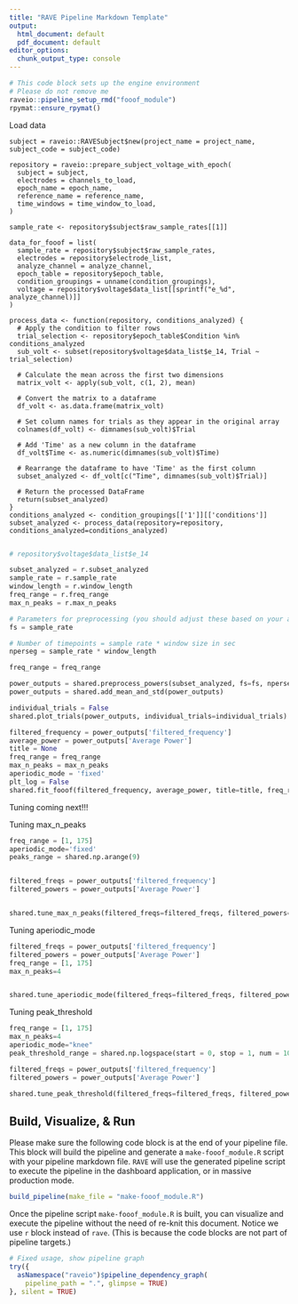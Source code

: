 ```yaml
---
title: "RAVE Pipeline Markdown Template"
output:
  html_document: default
  pdf_document: default
editor_options:
  chunk_output_type: console
---
```


```r
# This code block sets up the engine environment
# Please do not remove me
raveio::pipeline_setup_rmd("fooof_module")
rpymat::ensure_rpymat()
```

<!-- Begin: pipeline code -->

Load data

```rave
subject = raveio::RAVESubject$new(project_name = project_name, subject_code = subject_code)
```

```rave
repository = raveio::prepare_subject_voltage_with_epoch(
  subject = subject,
  electrodes = channels_to_load,
  epoch_name = epoch_name,
  reference_name = reference_name,
  time_windows = time_window_to_load,
)
```

```rave
sample_rate <- repository$subject$raw_sample_rates[[1]]
```

```rave
data_for_fooof = list(
  sample_rate = repository$subject$raw_sample_rates,
  electrodes = repository$electrode_list,
  analyze_channel = analyze_channel,
  epoch_table = repository$epoch_table,
  condition_groupings = unname(condition_groupings),
  voltage = repository$voltage$data_list[[sprintf("e_%d", analyze_channel)]]
)
```

```rave
process_data <- function(repository, conditions_analyzed) {
  # Apply the condition to filter rows
  trial_selection <- repository$epoch_table$Condition %in% conditions_analyzed
  sub_volt <- subset(repository$voltage$data_list$e_14, Trial ~ trial_selection)

  # Calculate the mean across the first two dimensions
  matrix_volt <- apply(sub_volt, c(1, 2), mean)

  # Convert the matrix to a dataframe
  df_volt <- as.data.frame(matrix_volt)

  # Set column names for trials as they appear in the original array
  colnames(df_volt) <- dimnames(sub_volt)$Trial

  # Add 'Time' as a new column in the dataframe
  df_volt$Time <- as.numeric(dimnames(sub_volt)$Time)

  # Rearrange the dataframe to have 'Time' as the first column
  subset_analyzed <- df_volt[c("Time", dimnames(sub_volt)$Trial)]

  # Return the processed DataFrame
  return(subset_analyzed)
}
conditions_analyzed <- condition_groupings[['1']][['conditions']]
subset_analyzed <- process_data(repository=repository, conditions_analyzed=conditions_analyzed)


```


```r
# repository$voltage$data_list$e_14
```


```python
subset_analyzed = r.subset_analyzed
sample_rate = r.sample_rate
window_length = r.window_length
freq_range = r.freq_range
max_n_peaks = r.max_n_peaks
```


```python
# Parameters for preprocessing (you should adjust these based on your actual requirements)
fs = sample_rate

# Number of timepoints = sample rate * window size in sec
nperseg = sample_rate * window_length

freq_range = freq_range

power_outputs = shared.preprocess_powers(subset_analyzed, fs=fs, nperseg=nperseg, freq_range=freq_range)
power_outputs = shared.add_mean_and_std(power_outputs)
```


```python
individual_trials = False
shared.plot_trials(power_outputs, individual_trials=individual_trials)
```




```python
filtered_frequency = power_outputs['filtered_frequency']
average_power = power_outputs['Average Power']
title = None
freq_range = freq_range
max_n_peaks = max_n_peaks
aperiodic_mode = 'fixed'
plt_log = False
shared.fit_fooof(filtered_frequency, average_power, title=title, freq_range=freq_range, max_n_peaks=max_n_peaks, aperiodic_mode=aperiodic_mode, plt_log=plt_log)
```


Tuning coming next!!!

Tuning max_n_peaks

```python
freq_range = [1, 175]
aperiodic_mode='fixed'
peaks_range = shared.np.arange(9)


filtered_freqs = power_outputs['filtered_frequency']
filtered_powers = power_outputs['Average Power']


shared.tune_max_n_peaks(filtered_freqs=filtered_freqs, filtered_powers=filtered_powers, freq_range=freq_range, aperiodic_mode=aperiodic_mode, peaks_range=peaks_range)

```



Tuning aperiodic_mode

```python
filtered_freqs = power_outputs['filtered_frequency']
filtered_powers = power_outputs['Average Power']
freq_range = [1, 175]
max_n_peaks=4


shared.tune_aperiodic_mode(filtered_freqs=filtered_freqs, filtered_powers=filtered_powers, freq_range=freq_range, max_n_peaks=max_n_peaks, show_errors=True)

```



Tuning peak_threshold

```python
freq_range = [1, 175]
max_n_peaks=4
aperiodic_mode="knee"
peak_threshold_range = shared.np.logspace(start = 0, stop = 1, num = 100)

filtered_freqs = power_outputs['filtered_frequency']
filtered_powers = power_outputs['Average Power']

shared.tune_peak_threshold(filtered_freqs=filtered_freqs, filtered_powers=filtered_powers, freq_range=freq_range, max_n_peaks=max_n_peaks, aperiodic_mode=aperiodic_mode, peak_threshold_range=peak_threshold_range, show_errors=True)

```















<!-- End: pipeline code -->

## Build, Visualize, & Run

Please make sure the following code block is at the end of your pipeline file. This block will build the pipeline and generate a `make-fooof_module.R` script with your pipeline markdown file. `RAVE` will use the generated pipeline script to execute the pipeline in the dashboard application, or in massive production mode.

```r
build_pipeline(make_file = "make-fooof_module.R")
```


Once the pipeline script `make-fooof_module.R` is built, you can visualize and execute the pipeline without the need of re-knit this document. Notice we use `r` block instead of `rave`. (This is because the code blocks are not part of pipeline targets.)

```r
# Fixed usage, show pipeline graph
try({
  asNamespace("raveio")$pipeline_dependency_graph(
    pipeline_path = ".", glimpse = TRUE)
}, silent = TRUE)
```






